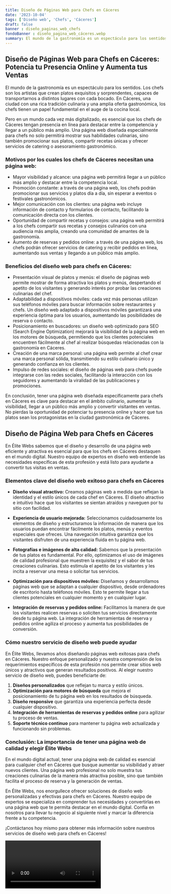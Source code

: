 ```yaml
---
title: Diseño de Páginas Web para Chefs en Cáceres
date: '2023-10-04'
tags: ['Diseño web', 'Chefs', 'Cáceres']
draft: false
banner : diseño_paginas_web_chefs
fondoBanner : diseño_pagina_web_cáceres.webp
summary: El mundo de la gastronomía es un espectáculo para los sentidos. Los chefs son los artistas que crean platos exquisitos y sorprendentes, capaces de transportarnos a distintos lugares con cada bocado. En Cáceres, una ciudad con una rica tradición culinaria y una amplia oferta gastronómica, los chefs tienen un papel fundamental en el auge de la cocina local.
---
```


## Diseño de Páginas Web para Chefs en Cáceres: Potencia tu Presencia Online y Aumenta tus Ventas

El mundo de la gastronomía es un espectáculo para los sentidos. Los chefs son los artistas que crean platos exquisitos y sorprendentes, capaces de transportarnos a distintos lugares con cada bocado. En Cáceres, una ciudad con una rica tradición culinaria y una amplia oferta gastronómica, los chefs tienen un papel fundamental en el auge de la cocina local.

Pero en un mundo cada vez más digitalizado, es esencial que los chefs de Cáceres tengan presencia en línea para destacar entre la competencia y llegar a un público más amplio. Una página web diseñada especialmente para chefs no solo permitirá mostrar sus habilidades culinarias, sino también promocionar sus platos, compartir recetas únicas y ofrecer servicios de catering o asesoramiento gastronómico.

### Motivos por los cuales los chefs de Cáceres necesitan una página web:

- Mayor visibilidad y alcance: una página web permitirá llegar a un público más amplio y destacar entre la competencia local.
- Promoción constante: a través de una página web, los chefs podrán promocionar sus servicios y platos día a día, sin esperar a eventos o festivales gastronómicos.
- Mejor comunicación con los clientes: una página web incluye información de contacto y formularios de contacto, facilitando la comunicación directa con los clientes.
- Oportunidad de compartir recetas y consejos: una página web permitirá a los chefs compartir sus recetas y consejos culinarios con una audiencia más amplia, creando una comunidad de amantes de la gastronomía.
- Aumento de reservas y pedidos online: a través de una página web, los chefs podrán ofrecer servicios de catering y recibir pedidos en línea, aumentando sus ventas y llegando a un público más amplio.

### Beneficios del diseño web para chefs en Cáceres:

- Presentación visual de platos y menús: el diseño de páginas web permite mostrar de forma atractiva los platos y menús, despertando el apetito de los visitantes y generando interés por probar las creaciones culinarias del chef.
- Adaptabilidad a dispositivos móviles: cada vez más personas utilizan sus teléfonos móviles para buscar información sobre restaurantes y chefs. Un diseño web adaptado a dispositivos móviles garantizará una experiencia óptima para los usuarios, aumentando las posibilidades de reserva o contacto.
- Posicionamiento en buscadores: un diseño web optimizado para SEO (Search Engine Optimization) mejorará la visibilidad de la página web en los motores de búsqueda, permitiendo que los clientes potenciales encuentren fácilmente al chef al realizar búsquedas relacionadas con la gastronomía en Cáceres.
- Creación de una marca personal: una página web permite al chef crear una marca personal sólida, transmitiendo su estilo culinario único y generando confianza en los clientes.
- Impulso de redes sociales: el diseño de páginas web para chefs puede integrarse con las redes sociales, facilitando la interacción con los seguidores y aumentando la viralidad de las publicaciones y promociones.

En conclusión, tener una página web diseñada específicamente para chefs en Cáceres es clave para destacar en el ámbito culinario, aumentar la visibilidad, llegar a un público más amplio y convertir visitantes en ventas. No pierdas la oportunidad de potenciar tu presencia online y hacer que tus platos sean los protagonistas en la ciudad gastronómica de Cáceres.

<GifSeo />

<Cta />

## Diseño de Página Web para Chefs en Cáceres

En Élite Webs sabemos que el diseño y desarrollo de una página web eficiente y atractiva es esencial para que los chefs en Cáceres destaquen en el mundo digital. Nuestro equipo de expertos en diseño web entiende las necesidades específicas de esta profesión y está listo para ayudarte a convertir tus visitas en ventas.

### Elementos clave del diseño web exitoso para chefs en Cáceres

- **Diseño visual atractivo:** Creamos páginas web a medida que reflejan la identidad y el estilo únicos de cada chef en Cáceres. El diseño atractivo e intuitivo hace que los visitantes se sientan atraídos y naveguen por tu sitio con facilidad.

- **Experiencia de usuario mejorada:** Seleccionamos cuidadosamente los elementos de diseño y estructuramos la información de manera que los usuarios puedan encontrar fácilmente los platos, menús y eventos especiales que ofreces. Una navegación intuitiva garantiza que los visitantes disfruten de una experiencia fluida en tu página web.

- **Fotografías e imágenes de alta calidad:** Sabemos que la presentación de tus platos es fundamental. Por ello, optimizamos el uso de imágenes de calidad profesional que muestren la exquisitez y el sabor de tus creaciones culinarias. Esto estimula el apetito de los visitantes y les incita a reservar una mesa o solicitar tus servicios.

- **Optimización para dispositivos móviles:** Diseñamos y desarrollamos páginas web que se adaptan a cualquier dispositivo, desde ordenadores de escritorio hasta teléfonos móviles. Esto te permite llegar a tus clientes potenciales en cualquier momento y en cualquier lugar.

- **Integración de reservas y pedidos online:** Facilitamos la manera de que los visitantes realicen reservas o soliciten tus servicios directamente desde tu página web. La integración de herramientas de reserva y pedidos online agiliza el proceso y aumenta tus posibilidades de conversión.

### Cómo nuestro servicio de diseño web puede ayudar

En Élite Webs, llevamos años diseñando páginas web exitosas para chefs en Cáceres. Nuestro enfoque personalizado y nuestra comprensión de los requerimientos específicos de esta profesión nos permite crear sitios web únicos y atractivos que generan resultados positivos. Al elegir nuestro servicio de diseño web, puedes beneficiarte de:

1. **Diseños personalizados** que reflejan tu marca y estilo únicos.
2. **Optimización para motores de búsqueda** que mejora el posicionamiento de tu página web en los resultados de búsqueda.
3. **Diseño responsive** que garantiza una experiencia perfecta desde cualquier dispositivo.
4. **Integración de herramientas de reservas y pedidos online** para agilizar tu proceso de ventas.
5. **Soporte técnico continuo** para mantener tu página web actualizada y funcionando sin problemas.

### Conclusión: La importancia de tener una página web de calidad y elegir Élite Webs

En el mundo digital actual, tener una página web de calidad es esencial para cualquier chef en Cáceres que busque aumentar su visibilidad y atraer nuevos clientes. Una página web profesional no solo muestra tus creaciones culinarias de la manera más atractiva posible, sino que también facilita el proceso de reserva y la generación de ventas.

En Élite Webs, nos enorgullece ofrecer soluciones de diseño web personalizadas y efectivas para chefs en Cáceres. Nuestro equipo de expertos se especializa en comprender tus necesidades y convertirlas en una página web que te permita destacar en el mundo digital. Confía en nosotros para llevar tu negocio al siguiente nivel y marcar la diferencia frente a tu competencia.

¡Contáctanos hoy mismo para obtener más información sobre nuestros servicios de diseño web para chefs en Cáceres!

<Video />

<CtaBot job='Chefs' city='Cáceres'/>

<Gmaps query='Cáceres+españa+maps' />